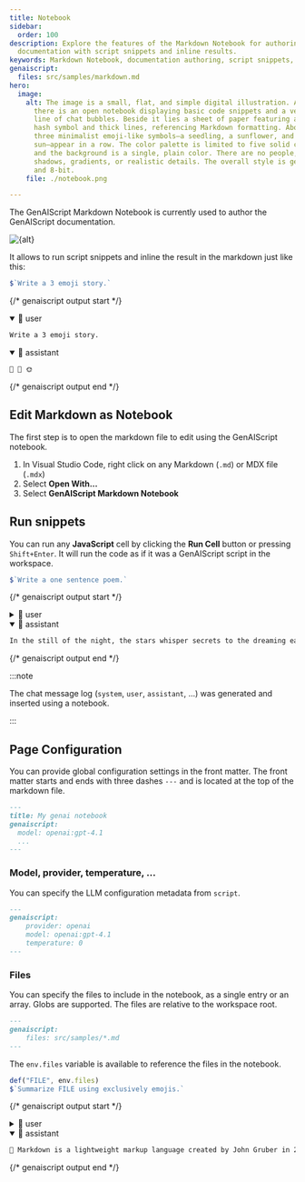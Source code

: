 ```yaml
---
title: Notebook
sidebar:
  order: 100
description: Explore the features of the Markdown Notebook for authoring
  documentation with script snippets and inline results.
keywords: Markdown Notebook, documentation authoring, script snippets, inline results
genaiscript:
  files: src/samples/markdown.md
hero:
  image:
    alt: The image is a small, flat, and simple digital illustration. At the center,
      there is an open notebook displaying basic code snippets and a vertical
      line of chat bubbles. Beside it lies a sheet of paper featuring a large
      hash symbol and thick lines, referencing Markdown formatting. Above them,
      three minimalist emoji-like symbols—a seedling, a sunflower, and a
      sun—appear in a row. The color palette is limited to five solid colors,
      and the background is a single, plain color. There are no people, text,
      shadows, gradients, or realistic details. The overall style is geometric
      and 8-bit.
    file: ./notebook.png

---
```



The GenAIScript Markdown Notebook is currently used to author the GenAIScript documentation.

<Image src={src} alt={alt} loading="lazy" />

It allows to run script snippets and inline the result in the markdown just like this:

```js system="false" user="true" wrap
$`Write a 3 emoji story.`
```

{/* genaiscript output start */}

<details open>
<summary>👤 user</summary>

```markdown wrap
Write a 3 emoji story.
```

</details>

<details open>
<summary>🤖 assistant</summary>

```markdown wrap
🌱 🌻 🌞
```

</details>

{/* genaiscript output end */}

## Edit Markdown as Notebook

The first step is to open the markdown file to edit using the GenAIScript notebook.

<Steps>

1.  In Visual Studio Code, right click on any Markdown (`.md`) or MDX file (`.mdx`)
2.  Select **Open With...**
3.  Select **GenAIScript Markdown Notebook**

</Steps>

## Run snippets

You can run any **JavaScript** cell by clicking the **Run Cell** button or pressing `Shift+Enter`. It will run the code as if it was a GenAIScript script in the workspace.

```js
$`Write a one sentence poem.`
```

{/* genaiscript output start */}

<details>
<summary>👤 user</summary>

```markdown wrap
Write a one sentence poem.
```

</details>

<details open>
<summary>🤖 assistant</summary>

```markdown wrap
In the still of the night, the stars whisper secrets to the dreaming earth.
```

</details>

{/* genaiscript output end */}

:::note

The chat message log (`system`, `user`, `assistant`, ...) was generated and inserted using a notebook.

:::

## Page Configuration

You can provide global configuration settings in the front matter. The front matter starts and ends with three dashes `---` and is located at the top of the markdown file.

```md
---
title: My genai notebook
genaiscript:
  model: openai:gpt-4.1
  ...
---
```

### Model, provider, temperature, ...

You can specify the LLM configuration metadata from `script`.

```md
---
genaiscript:
    provider: openai
    model: openai:gpt-4.1
    temperature: 0
---
```

### Files

You can specify the files to include in the notebook, as a single entry or an array. Globs are supported.
The files are relative to the workspace root.

```md
---
genaiscript:
    files: src/samples/*.md
---
```

The `env.files` variable is available to reference the files in the notebook.

```js
def("FILE", env.files)
$`Summarize FILE using exclusively emojis.`
```

{/* genaiscript output start */}

<details>
<summary>👤 user</summary>

``````markdown wrap
FILE:

```md file="src/samples/markdown.md"
---
title: What is Markdown? - Understanding Markdown Syntax
description: Learn about Markdown, a lightweight markup language for formatting plain text, its syntax, and how it differs from WYSIWYG editors.
keywords: Markdown, markup language, formatting, plain text, syntax
sidebar: mydoc_sidebar
---

What is Markdown?
Markdown is a lightweight markup language that you can use to add formatting elements to plaintext text documents. Created by John Gruber in 2004, Markdown is now one of the world’s most popular markup languages.

Using Markdown is different than using a WYSIWYG editor. In an application like Microsoft Word, you click buttons to format words and phrases, and the changes are visible immediately. Markdown isn’t like that. When you create a Markdown-formatted file, you add Markdown syntax to the text to indicate which words and phrases should look different.

For example, to denote a heading, you add a number sign before it (e.g., # Heading One). Or to make a phrase bold, you add two asterisks before and after it (e.g., **this text is bold**). It may take a while to get used to seeing Markdown syntax in your text, especially if you’re accustomed to WYSIWYG applications. The screenshot below shows a Markdown file displayed in the Visual Studio Code text editor....
```

Summarize FILE using exclusively emojis.
``````

</details>

<details open>
<summary>🤖 assistant</summary>

```markdown wrap
📝 Markdown is a lightweight markup language created by John Gruber in 2004. It allows users to add formatting to plaintext documents using simple syntax. Unlike WYSIWYG editors, Markdown requires users to add specific symbols to indicate formatting, such as using # for headings and \*\* for bold text. Despite the initial adjustment period, Markdown has become one of the most popular markup languages in the world.
```

</details>

{/* genaiscript output end */}
